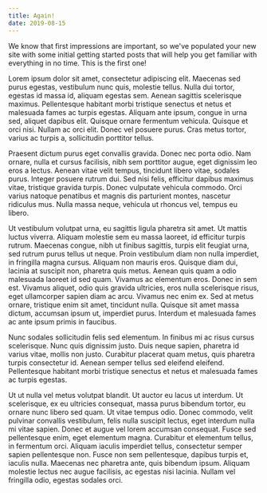 ```yaml
---
title: Again!
date: 2019-08-15
---
```


We know that first impressions are important, so we've populated your new site with some initial getting started posts that will help you get familiar with everything in no time. This is the first one!

Lorem ipsum dolor sit amet, consectetur adipiscing elit. Maecenas sed purus egestas, vestibulum nunc quis, molestie tellus. Nulla dui tortor, egestas id massa id, aliquam egestas sem. Aenean sagittis scelerisque maximus. Pellentesque habitant morbi tristique senectus et netus et malesuada fames ac turpis egestas. Aliquam ante ipsum, congue in urna sed, aliquet dapibus elit. Quisque ornare fermentum vehicula. Quisque et orci nisi. Nullam ac orci elit. Donec vel posuere purus. Cras metus tortor, varius ac turpis a, sollicitudin porttitor tellus.

Praesent dictum purus eget convallis gravida. Donec nec porta odio. Nam ornare, nulla et cursus facilisis, nibh sem porttitor augue, eget dignissim leo eros a lectus. Aenean vitae velit tempus, tincidunt libero vitae, sodales purus. Integer posuere rutrum dui. Sed nisi felis, efficitur dapibus maximus vitae, tristique gravida turpis. Donec vulputate vehicula commodo. Orci varius natoque penatibus et magnis dis parturient montes, nascetur ridiculus mus. Nulla massa neque, vehicula ut rhoncus vel, tempus eu libero.

Ut vestibulum volutpat urna, eu sagittis ligula pharetra sit amet. Ut mattis luctus viverra. Aliquam molestie sem eu massa laoreet, id efficitur turpis rutrum. Maecenas congue, nibh ut finibus sagittis, turpis elit feugiat urna, sed rutrum purus tellus ut neque. Proin vestibulum diam non nulla imperdiet, in fringilla magna cursus. Aliquam non mauris eros. Quisque diam dui, lacinia at suscipit non, pharetra quis metus. Aenean quis quam a odio malesuada laoreet id sed quam. Vivamus ac elementum eros. Donec in sem est. Vivamus aliquet, odio quis gravida ultricies, eros nulla scelerisque risus, eget ullamcorper sapien diam ac arcu. Vivamus nec enim ex. Sed at metus ornare, tristique enim sit amet, tincidunt nulla. Quisque sit amet massa dictum, accumsan ipsum ut, imperdiet purus. Interdum et malesuada fames ac ante ipsum primis in faucibus.

Nunc sodales sollicitudin felis sed elementum. In finibus mi ac risus cursus scelerisque. Nunc quis dignissim justo. Duis neque sapien, pharetra id varius vitae, mollis non justo. Curabitur placerat quam metus, quis pharetra turpis consectetur id. Aenean semper tellus sed eleifend eleifend. Pellentesque habitant morbi tristique senectus et netus et malesuada fames ac turpis egestas.

Ut ut nulla vel metus volutpat blandit. Ut auctor eu lacus ut interdum. Ut scelerisque, ex eu ultricies consequat, massa purus bibendum tortor, eu ornare nunc libero sed quam. Ut vitae tempus odio. Donec commodo, velit pulvinar convallis vestibulum, felis nulla suscipit lectus, eget interdum nulla mi vitae sapien. Donec et augue vel lorem accumsan consequat. Fusce sed pellentesque enim, eget elementum magna. Curabitur et elementum tellus, in fermentum orci. Aliquam iaculis imperdiet tellus, consectetur semper sapien pellentesque non. Fusce non sem pellentesque, dapibus turpis et, iaculis nulla. Maecenas nec pharetra ante, quis bibendum ipsum. Aliquam molestie lectus nec augue facilisis, ac egestas nisi lacinia. Nullam vel fringilla odio, egestas sodales orci.